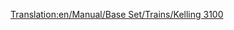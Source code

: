 [[Translation:en/Manual/Base Set/Trains/Kelling 3100]]
{{pl/Manual/Base Set/Trains/Pociągi|Image=[[File:en/Manual/Base Set/Trains/Kelling3100.png]]
|Cost=21093
|Speed=104 km/h (65 mph)
|Weight=110 t
|Power=1,500 hp (1.119 kW)
|Annual=1599
|Designed=1959
|Lifespan=22
|Capacity=N/A
|Description=Ten silnik ma wyższą prędkość niż większość innych pociągów z silnikiem Diesla, ale ma znacznie mniejszą moc. Nadaje się do przewozu osób lub lekkich ładunków.
|Real-life=Kelling 3100 przypomina [https://www.wikipedia.org/wiki/EMC 1800 hp B-B EMD Demonstrators 511 and 512] . Demonstratory Real EMD zostały zbudowane w 1935 roku.
}}